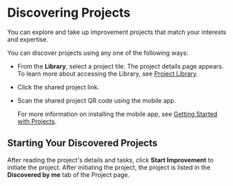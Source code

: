 
# Discovering Projects

You can explore and take up improvement projects that match your interests and expertise.

You can discover projects using any one of the following ways:

* From the **Library**, select a project tile. The project details page appears. To learn more about accessing the Library, see <a href="projectlibrary">Project Library</a>.

* Click the shared project link.

* Scan the shared project QR code using the mobile app.

    <Admonition type="info">
    <p>For more information on installing the mobile app, see <a href="gettingstarted">Getting Started with Projects</a>.</p>
    </Admonition>

<ProjectAndTaskDetails />

## Starting Your Discovered Projects

After reading the project's details and tasks, click **Start Improvement** to initiate the project. After initiating the project, the project is listed in the <b>Discovered by me</b> tab of the Project page.